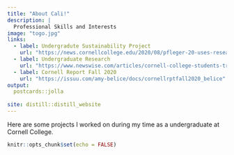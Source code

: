 ```yaml
---
title: "About Cali!"
description: |
  Professional Skills and Interests 
image: "togo.jpg"
links:
  - label: Undergradute Sustainability Project
    url: "https://news.cornellcollege.edu/2020/08/pfleger-20-uses-research-opportunities-build-future/"
  - label: Undergraduate Research
    url: "https://www.newswise.com/articles/cornell-college-students-travel-the-globe-to-research-climate-change"
  - label: Cornell Report Fall 2020 
    url: "https://issuu.com/amy-belice/docs/cornellrptfall2020_belice"
output:
  postcards::jolla
  
site: distill::distill_website
---
```


Here are some projects I worked on during my time as a undergraduate at Cornell College. 

```r
knitr::opts_chunk$set(echo = FALSE)
```

